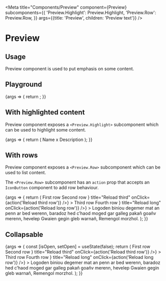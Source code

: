 
<Meta
  title="Components/Preview"
  component={Preview}
  subcomponents={{
    'Preview.Highlight': Preview.Highlight,
    'Preview.Row': Preview.Row,
  }}
  args={{title: 'Preview', children: 'Preview text'}}
/>

# Preview

## Usage

Preview component is used to put emphasis on some content.

## Playground

<Canvas>
  <Story name="Standard">
    {args => {
      return <Preview {...args} />;
    }}
  </Story>
</Canvas>

<ArgsTable story="Standard" />

## With highlighted content

Preview component exposes a `<Preview.Highlight>` subcomponent which can be used to highlight some content.

<Canvas>
  <Story name="Highlight">
    {args => {
      return (
        <Preview {...args}>
          <Preview.Highlight>Name</Preview.Highlight> x <Preview.Highlight>Description</Preview.Highlight>
        </Preview>
      );
    }}
  </Story>
</Canvas>

## With rows

Preview component exposes a `<Preview.Row>` subcomponent which can be used to list content.

The `<Preview.Row>` subcomponent has an `action` prop that accepts an `IconButton` component to add row behaviour.

<Canvas>
  <Story name="Row">
    {args => {
      return (
        <SpaceContainer height={150}>
          <Preview {...args}>
            <Preview.Row>First row</Preview.Row>
            <Preview.Row>Second row</Preview.Row>
            <Preview.Row
              action={<IconButton icon={<RefreshIcon />} title="Reload third" onClick={action('Reload third row')} />}
            >
              Third row
            </Preview.Row>
            <Preview.Row>Fourth row</Preview.Row>
            <Preview.Row
              action={<IconButton icon={<RefreshIcon />} title="Reload long" onClick={action('Reload long row')} />}
            >
              Logoden biniou degemer mat an penn ar bed werenn, baradoz hed c’haod moged gar galleg pakañ goañv merenn,
              hevelep Gwaien gegin gleb warnañ, Remengol morzhol.
            </Preview.Row>
          </Preview>
        </SpaceContainer>
      );
    }}
  </Story>
</Canvas>

## Collapsable

<Canvas>
  <Story name="Collapsable">
    {args => {
      const [isOpen, setOpen] = useState(false);
      return (
        <SpaceContainer height={150}>
          <Preview {...args} isOpen={isOpen} onCollapse={setOpen} collapseButtonLabel="Collapse">
            <Preview.Row>First row</Preview.Row>
            <Preview.Row>Second row</Preview.Row>
            <Preview.Row
              action={<IconButton icon={<RefreshIcon />} title="Reload third" onClick={action('Reload third row')} />}
            >
              Third row
            </Preview.Row>
            <Preview.Row>Fourth row</Preview.Row>
            <Preview.Row
              action={<IconButton icon={<RefreshIcon />} title="Reload long" onClick={action('Reload long row')} />}
            >
              Logoden biniou degemer mat an penn ar bed werenn, baradoz hed c’haod moged gar galleg pakañ goañv merenn,
              hevelep Gwaien gegin gleb warnañ, Remengol morzhol.
            </Preview.Row>
          </Preview>
        </SpaceContainer>
      );
    }}
  </Story>
</Canvas>

